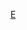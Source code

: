 {{Navbox
| state  = {{{state|autocollapse}}}
| name   = 英格蘭體育國家隊
| title  = [[英格蘭]][[國家隊|體育國家隊]]
|listclass = hlist

| list1 =
* [[英格蘭國家羽球隊|羽球]]
* 班迪球
** [[英格蘭國家班迪球隊|男子]]
** [[英格蘭國家女子班迪球隊|女子]]
* 籃球 ([[英格蘭國家男子籃球隊|男子]] – [[英格蘭國家女子籃球隊|女子]])
* [[英格蘭國家沙灘足球隊|沙灘足球]]
* 板球 ([[英格蘭板球隊|男子]] – [[英格蘭女子板球隊|女子]])
* 足球 ([[英格蘭足球代表隊|男子]] – [[英格蘭女子足球代表隊|女子]])
* 曲棍球 ([[英格蘭國家曲棍球隊|男子]] – [[英格蘭國家女子曲棍球隊|女子]])
* [[英格蘭國家卡巴迪隊|卡巴迪]]
* [[英格蘭國家合球隊|合球]]
* [[英格蘭國家籃網球隊|籃網球]]
* [[Team England (roller derby)|Roller derby]]
* Roller hockey ([[England national roller hockey team|men]] – [[England women's national roller hockey team|women]])
* 聯盟式橄欖球 ([[英格蘭國家聯盟式橄欖球隊|男子]] – [[英格蘭國家女子聯盟式橄欖球隊|女子]]) 
* 橄欖球 ([[英格蘭國家橄欖球隊|男子]] – [[英格蘭國家女子橄欖球隊|女子]])
* [[English Shinty Team|Shinty]]
* 壁球 ([[英格蘭國家男子壁球隊|男子]] – [[英格蘭國家女子壁球隊|女子]])
* 排球 ([[英格蘭國家男子排球隊|男子]] – [[英格蘭國家女子排球隊|女子]])

| list2 =
* [[大英國協運動會英格蘭代表團|大英國協運動會]]
}}<noinclude>
{{collapsible option}}
[[分類:體育國家隊導航模板|E]]

</noinclude>